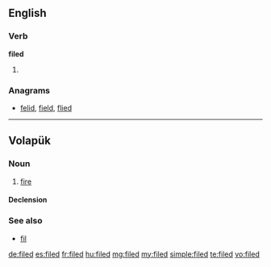 ==English==

===Verb===
'''filed'''

# {{past of|file}}

===Anagrams===
* [[felid#English|felid]], [[field#English|field]], [[flied#English|flied]]

----

==Volapük==

===Noun===
{{vo-noun}}

# [[fire]]

====Declension====
{{vo-decl-noun}}

===See also===
* [[fil]]

[[de:filed]]
[[es:filed]]
[[fr:filed]]
[[hu:filed]]
[[mg:filed]]
[[my:filed]]
[[simple:filed]]
[[te:filed]]
[[vo:filed]]